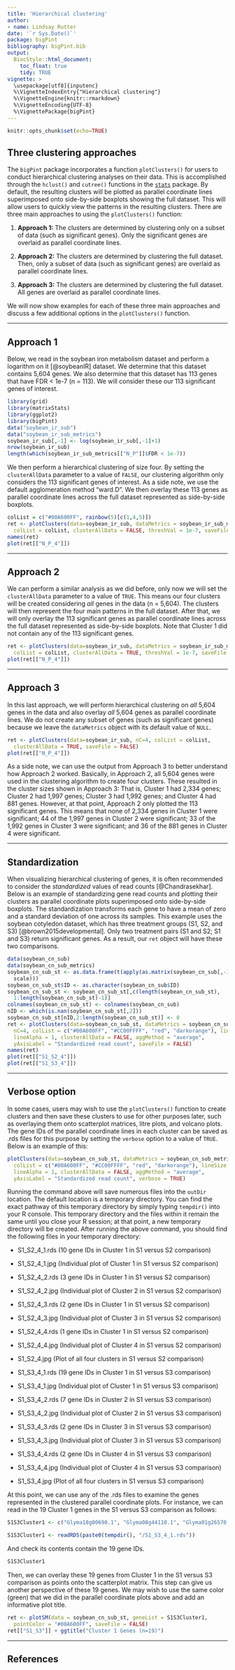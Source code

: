 ```yaml
---
title: 'Hierarchical clustering'
author:
- name: Lindsay Rutter
date: '`r Sys.Date()`'
package: bigPint
bibliography: bigPint.bib
output:
  BiocStyle::html_document:
    toc_float: true
    tidy: TRUE
vignette: >
  \usepackage[utf8]{inputenc}
  %\VignetteIndexEntry{"Hierarchical clustering"}
  %\VignetteEngine{knitr::rmarkdown}
  %\VignetteEncoding{UTF-8}
  %\VignettePackage{bigPint}
---
```


```r
knitr::opts_chunk$set(echo=TRUE)
```

## Three clustering approaches

The `bigPint` package incorporates a function `plotClusters()` for users to conduct hierarchical clustering analyses on their data. This is accomplished through the `hclust()` and `cutree()` functions in the [`stats`](https://stat.ethz.ch/R-manual/R-devel/library/stats/html/stats-package.html) package. By default, the resulting clusters will be plotted as parallel coordinate lines superimposed onto side-by-side boxplots showing the full dataset. This will allow users to quickly view the patterns in the resulting clusters. There are three main approaches to using the `plotClusters()` function:

1. **Approach 1:** The clusters are determined by clustering only on a subset of data (such as significant genes). Only the significant genes are overlaid as parallel coordinate lines.

2. **Approach 2:** The clusters are determined by clustering the full dataset. Then, only a subset of data (such as significant genes) are overlaid as parallel coordinate lines.

3. **Approach 3:** The clusters are determined by clustering the full dataset. All genes are overlaid as parallel coordinate lines.

We will now show examples for each of these three main approaches and discuss a few additional options in the `plotClusters()` function.

 ____________________________________________________________________________________

## Approach 1

Below, we read in the soybean iron metabolism dataset and perform a logarithm on it [@soybeanIR] dataset. We determine that this dataset contains 5,604 genes. We also determine that this dataset has 113 genes that have FDR < 1e-7 (n = 113). We will consider these our 113 significant genes of interest.

```r
library(grid)
library(matrixStats)
library(ggplot2)
library(bigPint)
data("soybean_ir_sub")
data("soybean_ir_sub_metrics")
soybean_ir_sub[,-1] <- log(soybean_ir_sub[,-1]+1)
nrow(soybean_ir_sub)
length(which(soybean_ir_sub_metrics[["N_P"]]$FDR < 1e-7))
```

We then perform a hierarchical clustering of size four. By setting the `clusterAllData` parameter to a value of `FALSE`, our clustering algorithm only considers the 113 significant genes of interest. As a side note, we use the default agglomeration method "ward.D". We then overlay these 113 genes as parallel coordinate lines across the full dataset represented as side-by-side boxplots.

```r
colList = c("#00A600FF", rainbow(5)[c(1,4,5)])
ret <- plotClusters(data=soybean_ir_sub, dataMetrics = soybean_ir_sub_metrics, nC=4,
  colList = colList, clusterAllData = FALSE, threshVal = 1e-7, saveFile = FALSE)
names(ret)
plot(ret[["N_P_4"]])
```

____________________________________________________________________________________

## Approach 2

We can perform a similar analysis as we did before, only now we will set the `clusterAllData` parameter to a value of `TRUE`. This means our four clusters will be created considering *all* genes in the data (n = 5,604). The clusters will then represent the four main patterns in the full dataset. After that, we will only overlay the 113 significant genes as parallel coordinate lines across the full dataset represented as side-by-side boxplots. Note that Cluster 1 did not contain any of the 113 significant genes.

```r
ret <- plotClusters(data=soybean_ir_sub, dataMetrics = soybean_ir_sub_metrics, nC=4,
  colList = colList, clusterAllData = TRUE, threshVal = 1e-7, saveFile = FALSE)
plot(ret[["N_P_4"]])
```

____________________________________________________________________________________

## Approach 3

In this last approach, we will perform hierarchical clustering on *all* 5,604 genes in the data and also overlay *all* 5,604 genes as parallel coordinate lines. We do not create any subset of genes (such as significant genes) because we leave the `dataMetrics` object with its default value of `NULL`.

```r
ret <- plotClusters(data=soybean_ir_sub, nC=4, colList = colList,
  clusterAllData = TRUE, saveFile = FALSE)
plot(ret[["N_P_4"]])
```

As a side note, we can use the output from Approach 3 to better understand how Approach 2 worked. Basically, in Approach 2, all 5,604 genes were used in the clustering algorithm to create four clusters. These resulted in the cluster sizes shown in Approach 3: That is, Cluster 1 had 2,334 genes; Cluster 2 had 1,997 genes; Cluster 3 had 1,992 genes; and Cluster 4 had 881 genes. However, at that point, Approach 2 only plotted the 113 significant genes. This means that none of 2,334 genes in Cluster 1 were significant; 44 of the 1,997 genes in Cluster 2 were significant; 33 of the 1,992 genes in Cluster 3 were significant; and 36 of the 881 genes in Cluster 4 were significant.

____________________________________________________________________________________

## Standardization

When visualizing hierarchical clustering of genes, it is often recommended to consider the *standardized* values of read counts [@Chandrasekhar]. Below is an example of standardizing gene read counts and plotting their clusters as parallel coordinate plots superimposed onto side-by-side boxplots. The standardization transforms each gene to have a mean of zero and a standard deviation of one across its samples. This example uses the soybean cotyledon dataset, which has three treatment groups (S1, S2, and S3) [@brown2015developmental]. Only two treatment pairs (S1 and S2; S1 and S3) return significant genes. As a result, our `ret` object will have these two comparisons.

```r
data(soybean_cn_sub)
data(soybean_cn_sub_metrics)
soybean_cn_sub_st <- as.data.frame(t(apply(as.matrix(soybean_cn_sub[,-1]), 1, 
  scale)))
soybean_cn_sub_st$ID <- as.character(soybean_cn_sub$ID)
soybean_cn_sub_st <- soybean_cn_sub_st[,c(length(soybean_cn_sub_st), 
  1:length(soybean_cn_sub_st)-1)]
colnames(soybean_cn_sub_st) <- colnames(soybean_cn_sub)
nID <- which(is.nan(soybean_cn_sub_st[,2]))
soybean_cn_sub_st[nID,2:length(soybean_cn_sub_st)] <- 0
ret <- plotClusters(data=soybean_cn_sub_st, dataMetrics = soybean_cn_sub_metrics, 
  nC=4, colList = c("#00A600FF", "#CC00FFFF", "red", "darkorange"), lineSize = 0.5, 
  lineAlpha = 1, clusterAllData = FALSE, aggMethod = "average",
  yAxisLabel = "Standardized read count", saveFile = FALSE)
names(ret)
plot(ret[["S1_S2_4"]])
plot(ret[["S1_S3_4"]])
```

____________________________________________________________________________________

## Verbose option

In some cases, users may wish to use the `plotClusters()` function to create clusters and then save these clusters to use for other purposes later, such as overlaying them onto scatterplot matrices, litre plots, and volcano plots. The gene IDs of the parallel coordinate lines in each cluster can be saved as .rds files for this purpose by setting the `verbose` option to a value of `TRUE`. Below is an example of this:

```r
plotClusters(data=soybean_cn_sub_st, dataMetrics = soybean_cn_sub_metrics, nC=4,
  colList = c("#00A600FF", "#CC00FFFF", "red", "darkorange"), lineSize = 0.5, 
  lineAlpha = 1, clusterAllData = FALSE, aggMethod = "average",
  yAxisLabel = "Standardized read count", verbose = TRUE)
```

Running the command above will save numerous files into the `outDir` location. The default location is a temporary directory. You can find the exact pathway of this temporary directory by simply typing `tempdir()` into your R console. This temporary directory and the files within it remain the same until you close your R session; at that point, a new temporary directory will be created. After running the above command, you should find the following files in your temporary directory: 

- S1_S2_4_1.rds (10 gene IDs in Cluster 1 in S1 versus S2 comparison)
- S1_S2_4_1.jpg (Individual plot of Cluster 1 in S1 versus S2 comparison)
- S1_S2_4_2.rds (3 gene IDs in Cluster 1 in S1 versus S2 comparison)
- S1_S2_4_2.jpg (Individual plot of Cluster 2 in S1 versus S2 comparison)
- S1_S2_4_3.rds (2 gene IDs in Cluster 1 in S1 versus S2 comparison)
- S1_S2_4_3.jpg (Individual plot of Cluster 3 in S1 versus S2 comparison)
- S1_S2_4_4.rds (1 gene IDs in Cluster 1 in S1 versus S2 comparison)
- S1_S2_4_4.jpg (Individual plot of Cluster 4 in S1 versus S2 comparison)
- S1_S2_4.jpg (Plot of all four clusters in S1 versus S2 comparison)

- S1_S3_4_1.rds (19 gene IDs in Cluster 1 in S1 versus S3 comparison)
- S1_S3_4_1.jpg (Individual plot of Cluster 1 in S1 versus S3 comparison)
- S1_S3_4_2.rds (7 gene IDs in Cluster 2 in S1 versus S3 comparison)
- S1_S3_4_2.jpg (Individual plot of Cluster 2 in S1 versus S3 comparison)
- S1_S3_4_3.rds (2 gene IDs in Cluster 3 in S1 versus S3 comparison)
- S1_S3_4_3.jpg (Individual plot of Cluster 3 in S1 versus S3 comparison)
- S1_S3_4_4.rds (2 gene IDs in Cluster 4 in S1 versus S3 comparison)
- S1_S3_4_4.jpg (Individual plot of Cluster 4 in S1 versus S3 comparison)
- S1_S3_4.jpg (Plot of all four clusters in S1 versus S3 comparison)

At this point, we can use any of the .rds files to examine the genes represented in the clustered parallel coordinate plots. For instance, we can read in the 19 Cluster 1 genes in the S1 versus S3 comparison as follows:

```r
S1S3Cluster1 <- c("Glyma18g00690.1", "Glyma08g44110.1", "Glyma01g26570.1", "Glyma07g09700.1", "Glyma02g40610.1", "Glyma17g17970.1", "Glyma19g26250.1", "Glyma10g34630.1", "Glyma14g14220.1", "Glyma19g26710.1", "Glyma03g29150.1", "Glyma08g19245.1", "Glyma07g01730.2", "Glyma18g25845.1", "Glyma08g22380.1", "Glyma20g30460.1", "Glyma12g10960.1", "Glyma16g08810.1", "Glyma18g42630.2")
```

```r
S1S3Cluster1 <- readRDS(paste0(tempdir(), "/S1_S3_4_1.rds"))
```

And check its contents contain the 19 gene IDs.

```r
S1S3Cluster1
```

Then, we can overlay these 19 genes from Cluster 1 in the S1 versus S3 comparison as points onto the scatterplot matrix. This step can give us another perspective of these 19 genes. We may wish to use the same color (green) that we did in the parallel coordinate plots above and add an informative plot title.

```r
ret <- plotSM(data = soybean_cn_sub_st, geneList = S1S3Cluster1,
  pointColor = "#00A600FF", saveFile = FALSE)
ret[["S1_S3"]] + ggtitle("Cluster 1 Genes (n=19)")
```

____________________________________________________________________________________

## References